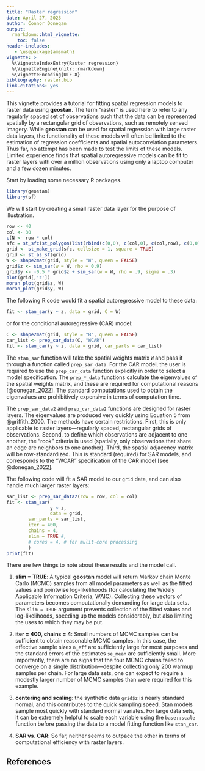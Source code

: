 ```yaml
---
title: "Raster regression"
date: April 27, 2023
author: Connor Donegan
output: 
  rmarkdown::html_vignette:
    toc: false
header-includes:
   - \usepackage{amsmath}
vignette: >
  %\VignetteIndexEntry{Raster regression}
  %\VignetteEngine{knitr::rmarkdown}
  %\VignetteEncoding{UTF-8}
bibliography: raster.bib
link-citations: yes
---
```


This vignette provides a tutorial for fitting spatial regression models to raster data using **geostan**. The term "raster" is used here to refer to any regularly spaced set of observations such that the data can be represented spatially by a rectangular grid of observations, such as remotely sensed imagery. While **geostan** can be used for spatial regression with large raster data layers, the functionality of these models will often be limited to the estimation of regression coefficients and spatial autocorrelation parameters. Thus far, no attempt has been made to test the limits of these models. Limited experience finds that spatial autoregressive models can be fit to raster layers with over a million observations using only a laptop computer and a few dozen minutes. 

Start by loading some necessary R packages.

```r
library(geostan)
library(sf)
```

We will start by creating a small raster data layer for the purpose of illustration.

```r
row <- 40
col <- 30
c(N <- row * col)
sfc = st_sfc(st_polygon(list(rbind(c(0,0), c(col,0), c(col,row), c(0,0)))))
grid <- st_make_grid(sfc, cellsize = 1, square = TRUE)
grid <- st_as_sf(grid)
W <- shape2mat(grid, style = "W", queen = FALSE)
grid$z <- sim_sar(w = W, rho = 0.9)
grid$y <- -0.5 * grid$z + sim_sar(w = W, rho = .9, sigma = .3)
plot(grid[,'z'])
moran_plot(grid$z, W)
moran_plot(grid$y, W)
```

The following R code would fit a spatial autoregressive model to these data:

```r
fit <- stan_sar(y ~ z, data = grid, C = W)
```
or for the conditional autoregressive (CAR) model:

```r
C <- shape2mat(grid, style = "B", queen = FALSE)
car_list <- prep_car_data(C, "WCAR")
fit <- stan_car(y ~ z, data = grid, car_parts = car_list)
```

The `stan_sar` function will take the spatial weights matrix `W` and pass it through a function called `prep_sar_data`. For the CAR model, the user is required to use the `prep_car_data` function explicitly in order to select a model specification. The `prep_*_data` functions calculate the eigenvalues of the spatial weights matrix, and these are required for computational reasons [@donegan_2022]. The standard computations used to obtain the eigenvalues are prohibitively expensive in terms of computation time.

The `prep_sar_data2` and `prep_car_data2` functions are designed for raster layers. The eigenvalues are produced very quickly using Equation 5 from @griffith_2000. The methods have certain restrictions. First, this is only applicable to raster layers---regularly spaced, rectangular grids of observations. Second, to define which observations are adjacent to one another, the "rook" criteria is used (spatially, only observations that share an edge are neighbors to one another). Third, the spatial adjacency matrix will be row-standardized. This is standard (required) for SAR models, and corresponds to the "WCAR" specification of the CAR model [see @donegan_2022].

The following code will fit a SAR model to our `grid` data, and can also handle much larger raster layers:

```r
sar_list <- prep_sar_data2(row = row, col = col)
fit <- stan_sar(
                y ~ z, 
                data = grid,
		sar_parts = sar_list,
		iter = 400,
		chains = 4,
		slim = TRUE #,
		# cores = 4, # for mulit-core processing
		)
print(fit)		
```
There are few things to note about these results and the model call.

 1. **slim = TRUE**: A typical **geostan** model will return Markov chain Monte Carlo (MCMC) samples from all model parameters as well as the fitted values and pointwise log-likelihoods (for calculating the Widely Applicable Information Criteria, WAIC). Collecting these vectors of parameters becomes computationally demanding for large data sets. The `slim = TRUE` argument prevents collection of the fitted values and log-likelihoods, speeding up the models considerably, but also limiting the uses to which they may be put.

 2. **iter = 400, chains = 4**: Small numbers of MCMC samples can be sufficient to obtain reasonable MCMC samples. In this case, the effective sample sizes `n_eff` are sufficiently large for most purposes and the standard errors of the estimates `se_mean` are sufficiently small. More importantly, there are no signs that the four MCMC chains failed to converge on a single distribution---despite collecting only 200 warmup samples per chain. For large data sets, one can expect to require a modestly larger number of MCMC samples than were required for this example.

 3. **centering and scaling**: the synthetic data `grid$z` is nearly standard normal, and this contributes to the quick sampling speed. Stan models sample most quickly with standard normal variates. For large data sets, it can be extremely helpful to scale each variable using the `base::scale` function before passing the data to a model fitting function like `stan_car`.

 4. **SAR vs. CAR**: So far, neither seems to outpace the other in terms of computational efficiency with raster layers.

## References
